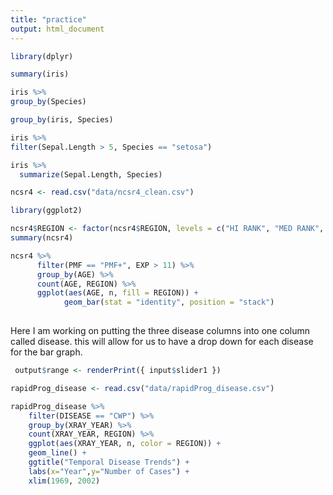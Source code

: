 ```yaml
---
title: "practice"
output: html_document
---
```


```r
library(dplyr)
```

```r
summary(iris)
```

```r
iris %>%
group_by(Species)
```

```r
group_by(iris, Species)
```

```r
iris %>%
filter(Sepal.Length > 5, Species == "setosa")
```
```r
iris %>%
  summarize(Sepal.Length, Species)
```

```r
ncsr4 <- read.csv("data/ncsr4_clean.csv")
```

```r
library(ggplot2)
```

```r
ncsr4$REGION <- factor(ncsr4$REGION, levels = c("HI RANK", "MED RANK", "LOW RANK"))
summary(ncsr4)
```


```r
ncsr4 %>%
      filter(PMF == "PMF+", EXP > 11) %>%
      group_by(AGE) %>%
      count(AGE, REGION) %>%
      ggplot(aes(AGE, n, fill = REGION)) +
            geom_bar(stat = "identity", position = "stack") 
            
```

Here I am working on putting the three disease columns into one column called disease. this will allow for us to have a drop down for each disease for the bar graph.
```r
 output$range <- renderPrint({ input$slider1 })
```
```r
rapidProg_disease <- read.csv("data/rapidProg_disease.csv")
```

```r
rapidProg_disease %>%
    filter(DISEASE == "CWP") %>%
    group_by(XRAY_YEAR) %>%
    count(XRAY_YEAR, REGION) %>%
    ggplot(aes(XRAY_YEAR, n, color = REGION)) +
    geom_line() +
    ggtitle("Temporal Disease Trends") +
    labs(x="Year",y="Number of Cases") +
    xlim(1969, 2002)

```